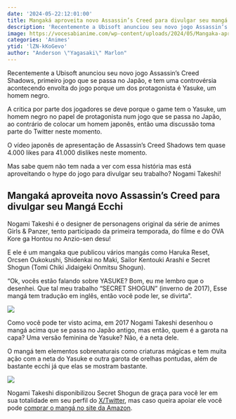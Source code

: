 ```yaml
---
date: '2024-05-22:12:01:00'
title: Mangaká aproveita novo Assassin’s Creed para divulgar seu mangá ecchi
description: 'Recentemente a Ubisoft anunciou seu novo jogo Assassin’s Creed Shadows, primeiro jogo que se passa no Japão, e tem uma controvérsia acontecendo envolta do jogo porque um dos protagonista é Yasuke, um homem negro.'
image: https://vocesabianime.com/wp-content/uploads/2024/05/Mangaka-aproveita-novo-Assassins-Creed-para-divulgar-seu-Manga-Ecchi.jpg
categories: 'Animes'
ytid: 'lZN-kKoGevo'
author: "Anderson \"Yagasaki\" Marlon"
---
```


Recentemente a Ubisoft anunciou seu novo jogo Assassin’s Creed Shadows, primeiro jogo que se passa no Japão, e tem uma controvérsia acontecendo envolta do jogo porque um dos protagonista é Yasuke, um homem negro.

A critica por parte dos jogadores se deve porque o game tem o Yasuke, um homem negro no papel de protagonista num jogo que se passa no Japão, ao contrário de colocar um homem japonês, então uma discussão toma parte do Twitter neste momento.

O vídeo japonês de apresentação de Assassin’s Creed Shadows tem quase 4.000 likes para 41.000 dislikes neste momento.

Mas sabe quem não tem nada a ver com essa história mas está aproveitando o hype do jogo para divulgar seu trabalho? Nogami Takeshi!

## Mangaká aproveita novo Assassin’s Creed para divulgar seu Mangá Ecchi
Nogami Takeshi é o designer de personagens original da série de animes Girls & Panzer, tento participado da primeira temporada, do filme e do OVA Kore ga Hontou no Anzio-sen desu!

E ele é um mangaka que publicou vários mangás como Haruka Reset, Orcsen Oukokushi, Shidenkai no Maki, Sailor Kentouki Arashi e Secret Shogun (Tomi Chiki Jidaigeki Onmitsu Shogun).

“Ok, vocês estão falando sobre YASUKE? Bom, eu me lembro que o desenhei. Que tal meu trabalho “SECRET SHOGUN” (inverno de 2017), Esse mangá tem tradução em inglês, então você pode ler, se divirta”.

![](https://vocesabianime.com/wp-content/uploads/2024/05/Secret-shogun.webp)

Como você pode ter visto acima, em 2017 Nogami Takeshi desenhou o mangá acima que se passa no Japão antigo, mas então, quem é a garota na capa? Uma versão feminina de Yasuke? Não, é a neta dele.

O mangá tem elementos sobrenaturais como criaturas mágicas e tem muita ação com a neta do Yasuke e outra garota de orelhas pontudas, além de bastante ecchi já que elas se mostram bastante.

![](https://vocesabianime.com/wp-content/uploads/2024/05/Secret-Shogun-manga.webp)

Nogami Takeshi disponibilizou Secret Shogun de graça para você ler em sua totalidade em seu perfil do [X/Twitter](https://x.com/takeshi_nogami/status/1792518233188343923), mas caso queira apoiar ele você pode [comprar o mangá no site da Amazon](https://amzn.to/3WSivuu).
